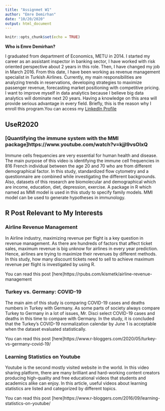 ```yaml
---
title: "Assignmet W1"
author: "Emre Demirhan"
date: "10/20/2020"
output: html_document
---
```


```r
knitr::opts_chunk$set(echo = TRUE)
```

**Who is Emre Demirhan?**

I graduated from department of Economics, METU in 2014. I started my career as an assistant inspector in banking sector, I have worked with risk oriented perspective about 2 years in this role. Then, I have changed my job in March 2016. From this date, I have been working as revenue management specialist in Turkish Airlines. Currently, my main responsibilities are analyzing trends in reservations, developing strategies to maximize passenger revenue, forecasting market positioning with competitive pricing. I want to improve myself in data analytics because I believe big data analytics will dominate  next 20 years. Having a knowledge on this area will provide serious advantage in every field. Briefly, this is the reason why I enroll this program.You can access my [LinkedIn Profile](https://www.linkedin.com/)

## UseR2020
### [Quantifying the immune system with the MMI package]https://www.youtube.com/watch?v=kjjI9vsOIxQ

Immune cells frequencies are very essential for human health and disease. The main purpose of this video is identifying the immune cell frequencies in 816 French individual between the age 20 and 70 who are from different demographical factor. In this study, standardized flow cytometry and a questionnaire are combined while investigating the different backgrounds. Also, datasets of this research are biomolecular and demographical which are income, education, diet, depression, exercise. A package in R which named as MMI model is used in this study to specify family models. MMI model can be used to generate hypotheses in immunology.


## R Post Relevant to My Interests
### Airline Revenue Management

In Airline industry, maximizing revenue per flight is a key question in revenue management.  As there are hundreds of factors that affect ticket sales, maximum revenue is big unknow for airlines in every year prediction. Hence, airlines are trying to maximize their revenues by different methods. In this study, how many discount tickets need to sell to achieve maximum revenue per flight is investigated by using R. 

You can read this post [here]https://rpubs.com/kismetk/airline-revenue-management

### Turkey vs. Germany: COVID-19

The main aim of this study is comparing COVID-19 cases and deaths numbers in Turkey with Germany. As some parts of society always compare Turkey to Germany in a lot of issues, Mr. Disci select COVID-19 cases and deaths in this time to compare with Germany. In the study, it is concluded that the Turkey’s COVID-19 normalization calendar by June 1 is acceptable when the dataset evaluated statistically.

You can read this post [here]https://www.r-bloggers.com/2020/05/turkey-vs-germany-covid-19/

### Learning Statistics on Youtube

Youtube is the second mostly visited website in the world. In this video sharing platform, there are many brilliant and hard-working content creators producing high-quality and free educational videos that students and academics alike can enjoy. In this article, useful videos about learning statistics are listed and categorized by different topics.

You can read this post [here]https://www.r-bloggers.com/2016/09/learning-statistics-on-youtube/

